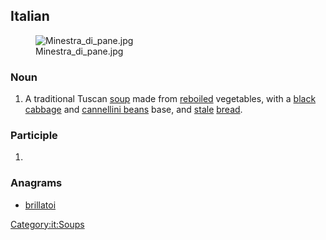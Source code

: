 ==Italian==
{{wikipedia|lang=it}}
[[Image:Minestra_di_pane.jpg|thumb|right]]

===Noun===
{{it-noun|f}}

# A traditional Tuscan [[soup]] made from [[reboiled]] vegetables, with a [[black]] [[cabbage]] and [[cannellini bean]]s base, and [[stale]] [[bread]].

===Participle===
{{head|it|past participle form}}

# {{feminine singular of|ribollito|lang=it}}

===Anagrams===
* [[brillatoi#Italian|brillatoi]]

[[Category:it:Soups]]